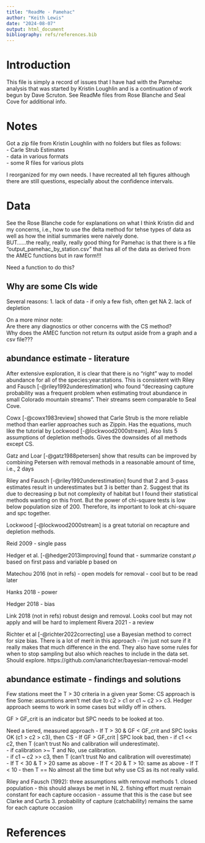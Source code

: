 ```yaml
---
title: "ReadMe - Pamehac"
author: "Keith Lewis"
date: "2024-08-07"
output: html_document
bibliography: refs/references.bib
---
```


# Introduction
This file is simply a record of issues that I have had with the Pamehac analysis that was started by Kristin Loughlin and is a continuation of work begun by Dave Scruton.   See ReadMe files from Rose Blanche and Seal Cove for additional info.

# Notes

Got a zip file from Kristin Loughlin with no folders but files as follows:  
- Carle Strub Estimates    
- data in various formats  
- some R files for various plots  

I reorganized for my own needs.  I have recreated all teh figures although there are still questions, especially about the confidence intervals.



# Data
See the Rose Blanche code for explanations on what I think Kristin did and my concerns, i.e., how to use the delta method for tehse types of data as well as how the initial summaries were naively done.  
BUT......the really, really, really good thing for Pamehac is that there is a file "output_pamehac_by_station.csv" that has all of the data as derived from the AMEC functions but in raw form!!!  

Need a function to do this?


## Why are some CIs wide
Several reasons:
1. lack of data  - if only a few fish, often get NA
2. lack of depletion

On a more minor note:  
Are there any diagnostics or other concerns with the CS method?  
Why does the AMEC function not return its output aside from a graph and a csv file???

## abundance estimate - literature
After extensive exploration, it is clear that there is no "right" way to model abundance for all of the species:year:stations.  This is consistent with Riley and Fausch [-@riley1992underestimation] who found "decreasing capture probability was a frequent problem when estimating trout abundance in small Colorado mountain streams".  Their streams seem comparable to Seal Cove.

Cowx [-@cowx1983review] showed that Carle Strub is the more reliable method than earlier approaches such as Zippin. Has the equations, much like the tutorial by Lockwood [-@lockwood2000stream].  Also lists 5 assumptions of depletion methods.  Gives the downsides of all methods except CS.

Gatz and Loar [-@gatz1988petersen] show that results can be improved by combining Petersen with removal methods in a reasonable amount of time, i.e., 2 days

Riley and Fausch [-@riley1992underestimation] found that 2 and 3-pass estimates result in underestimates but 3 is better than 2.  Suggest that its due to decreasing p but not complexity of habitat but I found their statistical methods wanting on this front.  But the power of chi-square tests is low below population size of 200. Therefore, its important to look at chi-square and spc together.  

Lockwood [-@lockwood2000stream] is a great tutorial on recapture and depletion methods.

Reid 2009 - single pass

Hedger et al. [-@hedger2013improving] found that - summarize constant $\rho$ based on first pass and variable p based on 

Matechou 2016 (not in refs) - open models for removal - cool but to be read later

Hanks 2018 - power

Hedger 2018 - bias

Link 2018 (not in refs) robust design and removal.  Looks cool but may not apply and will be hard to implement
Rivera 2021 - a review

Richter et al [-@richter2022correcting] use a Bayesian method to correct for size bias.  There is a lot of merit in this approach - i'm just not sure if it really makes that much difference in the end.  They also have some rules for when to stop sampling but also which reaches to include in the data set.  Should explore. https://github.com/ianarichter/bayesian-removal-model

## abundance estimate - findings and solutions
Few stations meet the T > 30 criteria in a given year
Some: CS approach is fine
Some: assumtions aren't met due to c2 > c1 or c1 ~ c2 >> c3.
Hedger approach seems to work in some cases but wildly off in others.  

GF > GF_crit is an indicator but SPC needs to be looked at too.

Need a tiered, measured approach
 - If T > 30 & GF < GF_crit and SPC looks OK (c1 > c2 > c3), then CS
    - If GF > GF_crit | SPC look bad, then 
      - if c1 << c2, then T (can't trust No and calibration will underestimate).  
      - if calibration >~ T and No, use calibration.  
      - if c1 ~ c2 >> c3, then T (can't trust No and calibration will overestimate)  
 - If T < 30 & T > 20 same as above
 - If T < 20 & T > 10: same as above
 - If T < 10 - then T == No almost all the time but why use CS as its not really valid.
 
Riley and Fausch (1992): three assumptions with removal methods
1. closed population - this should always be met in NL
2. fishing effort must remain constant for each capture occasion - assume that this is the case but see Clarke and Curtis
3. probability of capture (catchability) remains the same for each capture occasion




# References
